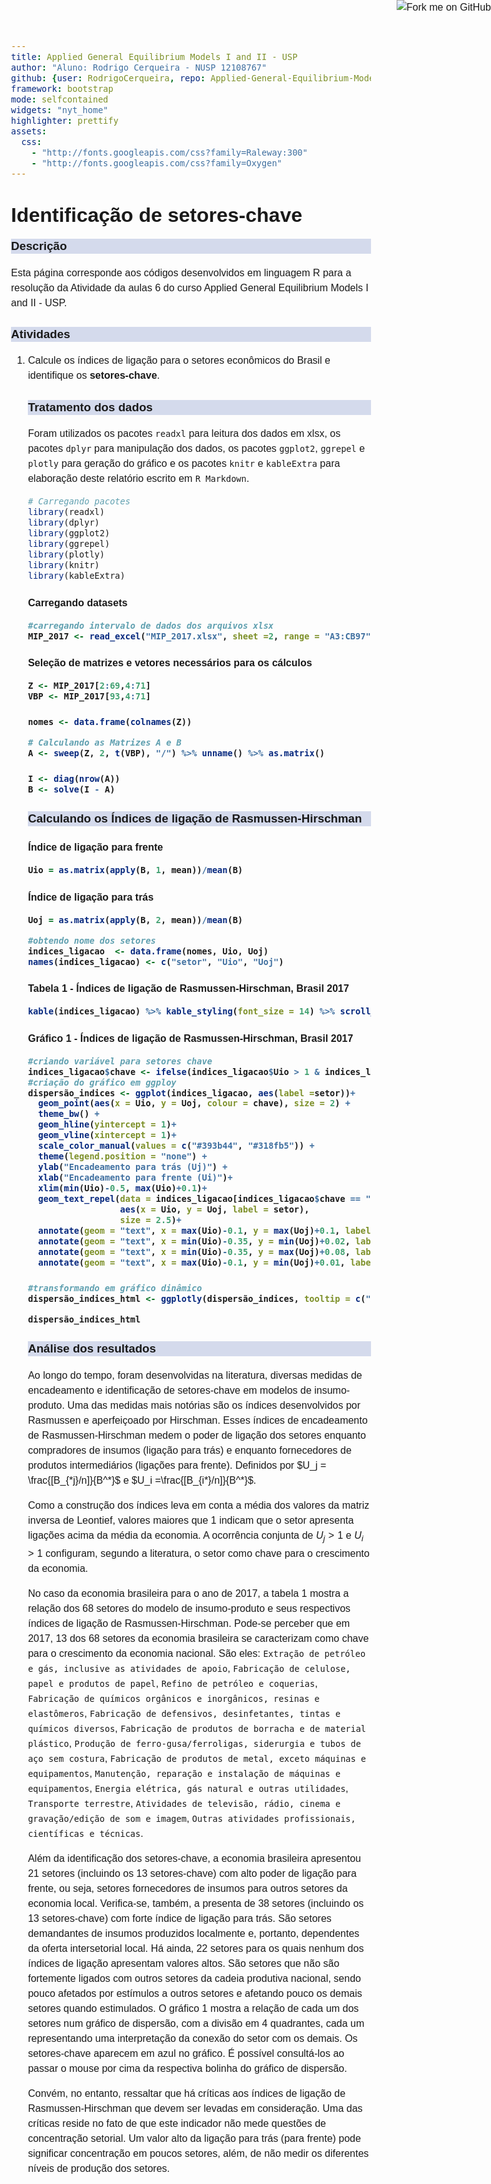 ```yaml
---
title: Applied General Equilibrium Models I and II - USP
author: "Aluno: Rodrigo Cerqueira - NUSP 12108767"
github: {user: RodrigoCerqueira, repo: Applied-General-Equilibrium-Models_USP}
framework: bootstrap
mode: selfcontained
widgets: "nyt_home"
highlighter: prettify
assets:
  css:
    - "http://fonts.googleapis.com/css?family=Raleway:300"
    - "http://fonts.googleapis.com/css?family=Oxygen"
---
```


<style>
body{
  font-family: 'Oxygen', sans-serif;
  font-size: 16px;
  line-height: 24px;
}

h1,h2,h3,h4 {
  font-family: 'Raleway', sans-serif;
}

.container { width: 1000px; }
h3 {
  background-color: #D4DAEC;
  text-indent: 0px; 
}
h4 {
  text-indent: 0px;
}

g-table-intro h4 {
  text-indent: 0px;
}
</style>

<a href="https://github.com/RodrigoCerqueira/Applied-General-Equilibrium-Models_USP/tree/master/Aula%206/Atividades"><img style="position: absolute; top: 0; right: 0; border: 0;" src="https://s3.amazonaws.com/github/ribbons/forkme_right_darkblue_121621.png" alt="Fork me on GitHub"></a>

# Identificação de setores-chave

### Descrição

Esta página corresponde aos códigos desenvolvidos em linguagem R para a resolução da Atividade da aulas 6 do curso Applied General Equilibrium Models I and II - USP.

### Atividades 

<ol>
<li>Calcule os índices de ligação para o setores econômicos do Brasil e identifique os **setores-chave**.</li>

### Tratamento dos dados

Foram utilizados os pacotes `readxl` para leitura dos dados em xlsx, os pacotes `dplyr` para manipulação dos dados, os pacotes `ggplot2`, `ggrepel` e `plotly` para geração do gráfico e os pacotes `knitr` e `kableExtra` para elaboração deste relatório escrito em `R Markdown`.

```r
# Carregando pacotes
library(readxl)
library(dplyr)
library(ggplot2)
library(ggrepel)
library(plotly)
library(knitr)
library(kableExtra)
```

<h4>Carregando datasets 
```r
#carregando intervalo de dados dos arquivos xlsx
MIP_2017 <- read_excel("MIP_2017.xlsx", sheet =2, range = "A3:CB97")
```

<h4>Seleção de matrizes e vetores necessários para os cálculos
```r
Z <- MIP_2017[2:69,4:71] 
VBP <- MIP_2017[93,4:71]

nomes <- data.frame(colnames(Z))
```

```r
# Calculando as Matrizes A e B
A <- sweep(Z, 2, t(VBP), "/") %>% unname() %>% as.matrix()

I <- diag(nrow(A))
B <- solve(I - A)
```

### Calculando os Índices de ligação de Rasmussen-Hirschman

<h4>Índice de ligação para frente
```r
Uio = as.matrix(apply(B, 1, mean))/mean(B)

```
<h4>Índice de ligação para trás
```r
Uoj = as.matrix(apply(B, 2, mean))/mean(B)
```

```r
#obtendo nome dos setores
indices_ligacao  <- data.frame(nomes, Uio, Uoj)
names(indices_ligacao) <- c("setor", "Uio", "Uoj")
```

<h4>Tabela 1 - Índices de ligação de Rasmussen-Hirschman, Brasil 2017
```r
kable(indices_ligacao) %>% kable_styling(font_size = 14) %>% scroll_box(width = "900px", height = "500px")
```

<h4> Gráfico 1 - Índices de ligação de Rasmussen-Hirschman, Brasil 2017
```r
#criando variável para setores chave
indices_ligacao$chave <- ifelse(indices_ligacao$Uio > 1 & indices_ligacao$Uoj > 1, "Setor chave", "-")
#criação do gráfico em ggploy
dispersão_indices <- ggplot(indices_ligacao, aes(label =setor))+
  geom_point(aes(x = Uio, y = Uoj, colour = chave), size = 2) +
  theme_bw() +
  geom_hline(yintercept = 1)+
  geom_vline(xintercept = 1)+
  scale_color_manual(values = c("#393b44", "#318fb5")) +
  theme(legend.position = "none") +
  ylab("Encadeamento para trás (Uj)") +
  xlab("Encadeamento para frente (Ui)")+
  xlim(min(Uio)-0.5, max(Uio)+0.1)+
  geom_text_repel(data = indices_ligacao[indices_ligacao$chave == "Setor chave",], 
                  aes(x = Uio, y = Uoj, label = setor),
                  size = 2.5)+
  annotate(geom = "text", x = max(Uio)-0.1, y = max(Uoj)+0.1, label = "Setores-chave\n(Ui > 1 e Uj > 1)")+
  annotate(geom = "text", x = min(Uio)-0.35, y = min(Uoj)+0.02, label = "não fortemente \nconectado com \noutros setores \n(Uj < 1 e Ui < 1)")+
  annotate(geom = "text", x = min(Uio)-0.35, y = max(Uoj)+0.08, label = "Dependente da\noferta intersetorial\nUj > 1")+
  annotate(geom = "text", x = max(Uio)-0.1, y = min(Uoj)+0.01, label = "Dependente da\ndemanda intersetorial\nUi > 1")

#transformando em gráfico dinâmico
dispersão_indices_html <- ggplotly(dispersão_indices, tooltip = c("x", "y", "label"))
```

```r
dispersão_indices_html
```

### Análise dos resultados
Ao longo do tempo, foram desenvolvidas na literatura, diversas medidas de encadeamento e identificação de setores-chave em modelos de insumo-produto. Uma das medidas mais notórias são os índices desenvolvidos por Rasmussen e aperfeiçoado por Hirschman. Esses índices de encadeamento de Rasmussen-Hirschman medem o poder de ligação dos setores enquanto compradores de insumos (ligação para trás) e enquanto fornecedores de produtos intermediários (ligações para frente). Definidos por $U_j = \frac{[B_{*j}/n]}{B^*}$ e $U_i =\frac{[B_{i*}/n]}{B^*}$.


Como a construção dos índices leva em conta a média dos valores da matriz inversa de Leontief, valores maiores que 1 indicam que o setor apresenta ligações acima da média da economia. A ocorrência conjunta de $U_j > 1$ e $U_i > 1$ configuram, segundo a literatura, o setor como chave para o crescimento da economia. 


No caso da economia brasileira para o ano de 2017, a tabela 1 mostra a relação dos 68 setores do modelo de insumo-produto e seus respectivos índices de ligação de Rasmussen-Hirschman. Pode-se perceber que em 2017, 13 dos 68 setores da economia brasileira se caracterizam como chave para o crescimento da economia nacional. São eles: ` Extração de petróleo e gás, inclusive as atividades de apoio`, ` Fabricação de celulose, papel e produtos de papel`, ` Refino de petróleo e coquerias`, ` Fabricação de químicos orgânicos e inorgânicos, resinas e elastômeros`, ` Fabricação de defensivos, desinfetantes, tintas e químicos diversos`, ` Fabricação de produtos de borracha e de material plástico`, ` Produção de ferro-gusa/ferroligas, siderurgia e tubos de aço sem costura`, ` Fabricação de produtos de metal, exceto máquinas e equipamentos`, ` Manutenção, reparação e instalação de máquinas e equipamentos`, ` Energia elétrica, gás natural e outras utilidades`, ` Transporte terrestre`, ` Atividades de televisão, rádio, cinema e  gravação/edição de som e imagem`, ` Outras atividades profissionais, científicas e técnicas`. 


Além da identificação dos setores-chave, a economia brasileira apresentou 21 setores (incluindo os 13 setores-chave) com alto poder de ligação para frente, ou seja, setores fornecedores de insumos para outros setores da economia local. Verifica-se, também, a presenta de 38 setores (incluindo os 13 setores-chave) com forte índice de ligação para trás. São setores demandantes de insumos produzidos localmente e, portanto, dependentes da oferta intersetorial local. Há ainda, 22 setores para os quais nenhum dos índices de ligação apresentam valores altos. São setores que não são fortemente ligados com outros setores da cadeia produtiva nacional, sendo pouco afetados por estímulos a outros setores e afetando pouco os demais setores quando estimulados. O gráfico 1 mostra a relação de cada um dos setores num gráfico de dispersão, com a divisão em 4 quadrantes, cada um representando uma interpretação da conexão do setor com os demais. Os setores-chave aparecem em azul no gráfico. É possível consultá-los ao passar o mouse por cima da respectiva bolinha do gráfico de dispersão.


Convém, no entanto, ressaltar que há críticas aos índices de ligação de Rasmussen-Hirschman que devem ser levadas em consideração. Uma das críticas reside no fato de que este indicador não mede questões de concentração setorial. Um valor alto da ligação para trás (para frente) pode significar concentração em poucos setores, além, de não medir os diferentes níveis de produção dos setores.
